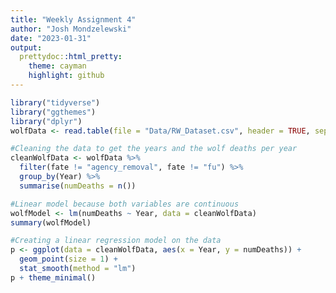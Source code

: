 ```yaml
---
title: "Weekly Assignment 4"
author: "Josh Mondzelewski"
date: "2023-01-31"
output: 
  prettydoc::html_pretty:
    theme: cayman
    highlight: github
---
```

```r

library("tidyverse")
library("ggthemes")
library("dplyr")
wolfData <- read.table(file = "Data/RW_Dataset.csv", header = TRUE, sep = ",")

#Cleaning the data to get the years and the wolf deaths per year
cleanWolfData <- wolfData %>%
  filter(fate != "agency_removal", fate != "fu") %>%
  group_by(Year) %>%
  summarise(numDeaths = n()) 

#Linear model because both variables are continuous
wolfModel <- lm(numDeaths ~ Year, data = cleanWolfData)
summary(wolfModel)

#Creating a linear regression model on the data
p <- ggplot(data = cleanWolfData, aes(x = Year, y = numDeaths)) +
  geom_point(size = 1) +
  stat_smooth(method = "lm")
p + theme_minimal()

```

